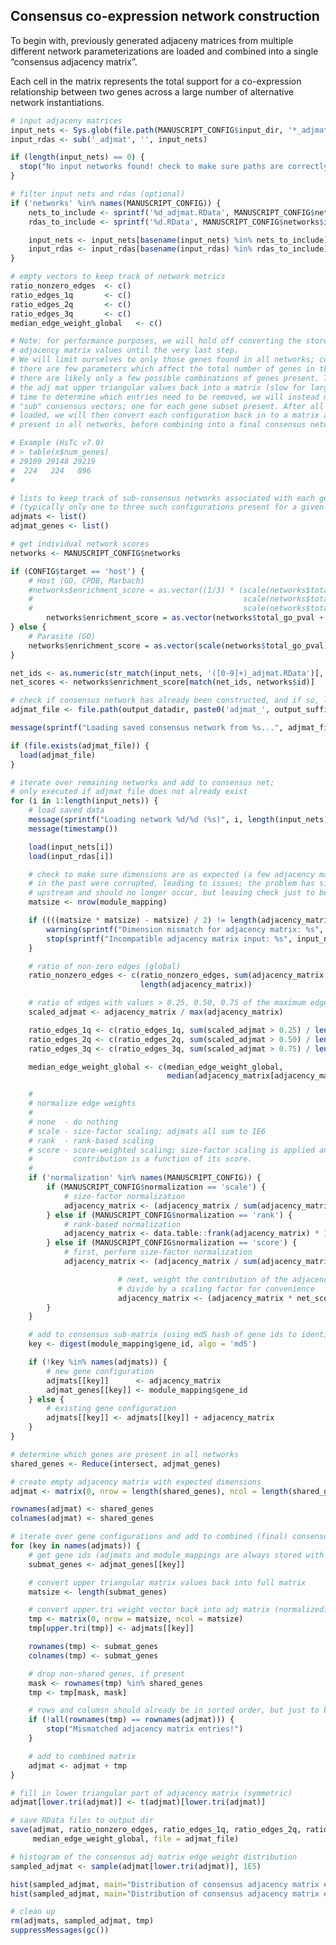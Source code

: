 ## Consensus co-expression network construction

To begin with, previously generated adjaceny matrices from multiple different
network parameterizations are loaded and combined into a single "consensus
adjacency matrix".

Each cell in the matrix represents the total support for a co-expression
relationship between two genes across a large number of alternative network
instantiations.

```r
# input adjaceny matrices
input_nets <- Sys.glob(file.path(MANUSCRIPT_CONFIG$input_dir, '*_adjmat.RData'))
input_rdas <- sub('_adjmat', '', input_nets)

if (length(input_nets) == 0) {
  stop("No input networks found! check to make sure paths are correctly defined.")
}

# filter input nets and rdas (optional)
if ('networks' %in% names(MANUSCRIPT_CONFIG)) {
    nets_to_include <- sprintf('%d_adjmat.RData', MANUSCRIPT_CONFIG$networks$id)
    rdas_to_include <- sprintf('%d.RData', MANUSCRIPT_CONFIG$networks$id)

    input_nets <- input_nets[basename(input_nets) %in% nets_to_include] 
    input_rdas <- input_rdas[basename(input_rdas) %in% rdas_to_include] 
}

# empty vectors to keep track of network metrics
ratio_nonzero_edges  <- c()
ratio_edges_1q       <- c()
ratio_edges_2q       <- c()
ratio_edges_3q       <- c()
median_edge_weight_global   <- c()

# Note: for performance purposes, we will hold off converting the stored upper triangular 
# adjacency matrix values until the very last step. 
# We will limit ourselves to only those genes found in all networks; currently,
# there are few parameters which affect the total number of genes in the network, and as such,
# there are likely only a few possible combinations of genes present. To avoid having to convert
# the adj mat upper triangular values back into a matrix (slow for large adjacency matrices) each 
# time to determine which entries need to be removed, we will instead maintain multiple separate 
# "sub" consensus vectors; one for each gene subset present. After all of the matrices have been
# loaded, we will then convert each configuration back in to a matrix and remove genes not
# present in all networks, before combining into a final consensus network.

# Example (HsTc v7.0)
# > table(x$num_genes)
# 29109 29148 29219 
#  224   224   896 
#

# lists to keep track of sub-consensus networks associated with each gene configuration present
# (typically only one to three such configurations present for a given dataset)
adjmats <- list()
adjmat_genes <- list()

# get individual network scores
networks <- MANUSCRIPT_CONFIG$networks

if (CONFIG$target == 'host') {
    # Host (GO, CPDB, Marbach)
    #networks$enrichment_score = as.vector((1/3) * (scale(networks$total_go_pval) +
    #                                               scale(networks$total_cpdb_pval) +
    #                                               scale(networks$total_marbach_pval)))
		networks$enrichment_score = as.vector(networks$total_go_pval + networks$total_cpdb_pval + networks$total_marbach_pval)
} else {
    # Parasite (GO)
    networks$enrichment_score = as.vector(scale(networks$total_go_pval))
}

net_ids <- as.numeric(str_match(input_nets, '([0-9]+)_adjmat.RData')[, 2])
net_scores <- networks$enrichment_score[match(net_ids, networks$id)]
```

```r
# check if consensus network has already been constructed, and if so, load it and stats in
adjmat_file <- file.path(output_datadir, paste0('adjmat_', output_suffix, '.rda'))

message(sprintf("Loading saved consensus network from %s...", adjmat_file))

if (file.exists(adjmat_file)) {
  load(adjmat_file)
}
```

```r
# iterate over remaining networks and add to consensus net;
# only executed if adjmat file does not already exist
for (i in 1:length(input_nets)) {
    # load saved data
    message(sprintf("Loading network %d/%d (%s)", i, length(input_nets), basename(input_nets[i])))
    message(timestamp())

    load(input_nets[i])
    load(input_rdas[i])

    # check to make sure dimensions are as expected (a few adjacency matrices
    # in the past were corrupted, leading to issues; the problem has since been fixed
    # upstream and should no longer occur, but leaving check just to be safe..)
    matsize <- nrow(module_mapping)

    if ((((matsize * matsize) - matsize) / 2) != length(adjacency_matrix)) {
        warning(sprintf("Dimension mismatch for adjacency matrix: %s", input_rdas[i]))
        stop(sprintf("Incompatible adjacency matrix input: %s", input_nets[i]))
    }

    # ratio of non-zero edges (global)
    ratio_nonzero_edges <- c(ratio_nonzero_edges, sum(adjacency_matrix != 0) /
                             length(adjacency_matrix))

    # ratio of edges with values > 0.25, 0.50, 0.75 of the maximum edge weight
    scaled_adjmat <- adjacency_matrix / max(adjacency_matrix)

    ratio_edges_1q <- c(ratio_edges_1q, sum(scaled_adjmat > 0.25) / length(scaled_adjmat))
    ratio_edges_2q <- c(ratio_edges_2q, sum(scaled_adjmat > 0.50) / length(scaled_adjmat))
    ratio_edges_3q <- c(ratio_edges_3q, sum(scaled_adjmat > 0.75) / length(scaled_adjmat))

    median_edge_weight_global <- c(median_edge_weight_global, 
                                   median(adjacency_matrix[adjacency_matrix != 0]))

    #
    # normalize edge weights
    #
    # none  - do nothing
    # scale - size-factor scaling; adjmats all sum to 1E6
    # rank  - rank-based scaling
    # score - score-weighted scaling; size-factor scaling is applied and each individual network's
    #         contribution is a function of its score.
    #
    if ('normalization' %in% names(MANUSCRIPT_CONFIG)) {
        if (MANUSCRIPT_CONFIG$normalization == 'scale') {
            # size-factor normalization
            adjacency_matrix <- (adjacency_matrix / sum(adjacency_matrix)) * 1E6
        } else if (MANUSCRIPT_CONFIG$normalization == 'rank') {
            # rank-based normalization
            adjacency_matrix <- data.table::frank(adjacency_matrix) * 1E-5
        } else if (MANUSCRIPT_CONFIG$normalization == 'score') {
            # first, perform size-factor normalization
            adjacency_matrix <- (adjacency_matrix / sum(adjacency_matrix)) * 1E6

						# next, weight the contribution of the adjacency matrix based on its score and
						# divide by a scaling factor for convenience
						adjacency_matrix <- (adjacency_matrix * net_scores[i]) / 10
        }
    }

    # add to consensus sub-matrix (using md5 hash of gene ids to identify subset)
    key <- digest(module_mapping$gene_id, algo = 'md5')

    if (!key %in% names(adjmats)) {
        # new gene configuration
        adjmats[[key]]      <- adjacency_matrix
        adjmat_genes[[key]] <- module_mapping$gene_id
    } else {
        # existing gene configuration
        adjmats[[key]] <- adjmats[[key]] + adjacency_matrix
    }
}
```

```r
# determine which genes are present in all networks
shared_genes <- Reduce(intersect, adjmat_genes)

# create empty adjacency matrix with expected dimensions
adjmat <- matrix(0, nrow = length(shared_genes), ncol = length(shared_genes))

rownames(adjmat) <- shared_genes
colnames(adjmat) <- shared_genes

# iterate over gene configurations and add to combined (final) consensus adjacency matrix
for (key in names(adjmats)) {
    # get gene ids (adjmats and module_mappings are always stored with rows/cols sorted by gene id)
    submat_genes <- adjmat_genes[[key]]

    # convert upper triangular matrix values back into full matrix
    matsize <- length(submat_genes) 

    # convert upper.tri weight vector back into adj matrix (normalized)
    tmp <- matrix(0, nrow = matsize, ncol = matsize)
    tmp[upper.tri(tmp)] <- adjmats[[key]]

    rownames(tmp) <- submat_genes
    colnames(tmp) <- submat_genes

    # drop non-shared genes, if present
    mask <- rownames(tmp) %in% shared_genes
    tmp <- tmp[mask, mask]

    # rows and columsn should already be in sorted order, but just to be safe...
    if (!all(rownames(tmp) == rownames(adjmat))) {
        stop("Mismatched adjacency matrix entries!")
    }

    # add to combined matrix
    adjmat <- adjmat + tmp
}

# fill in lower triangular part of adjacency matrix (symmetric)
adjmat[lower.tri(adjmat)] <- t(adjmat)[lower.tri(adjmat)]

# save RData files to output dir
save(adjmat, ratio_nonzero_edges, ratio_edges_1q, ratio_edges_2q, ratio_edges_3q,
     median_edge_weight_global, file = adjmat_file)
```

```r
# histogram of the consensus adj matrix edge weight distribution
sampled_adjmat <- sample(adjmat[lower.tri(adjmat)], 1E5)

hist(sampled_adjmat, main="Distribution of consensus adjacency matrix edge weights", xlab="Edge weight")
hist(sampled_adjmat, main="Distribution of consensus adjacency matrix edge weights (Log)", xlab="Log(Edge weight)")

# clean up
rm(adjmats, sampled_adjmat, tmp)
suppressMessages(gc())
```
